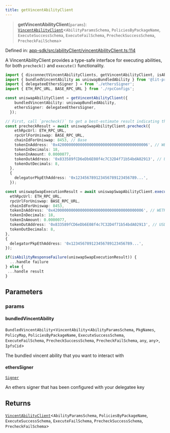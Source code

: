 ```yaml
---
title: getVincentAbilityClient
---
```


> **getVincentAbilityClient**(`params`): [`VincentAbilityClient`](/api-reference/app-sdk/abilityClient/interfaces/VincentAbilityClient)\<`AbilityParamsSchema`, `PoliciesByPackageName`, `ExecuteSuccessSchema`, `ExecuteFailSchema`, `PrecheckSuccessSchema`, `PrecheckFailSchema`\>

Defined in: [app-sdk/src/abilityClient/vincentAbilityClient.ts:114](https://github.com/LIT-Protocol/Vincent/blob/4f61b0b06d818c2273457b0cc8a4e68ed21a72ed/packages/libs/app-sdk/src/abilityClient/vincentAbilityClient.ts#L114)

A VincentAbilityClient provides a type-safe interface for executing abilities, for both `precheck()`
and `execute()` functionality.

```typescript
import { disconnectVincentAbilityClients, getVincentAbilityClient, isAbilityResponseFailure } from '@lit-protocol/vincent-app-sdk/abilityClient';
import { bundledVincentAbility as uniswapBundledAbility } from '@lit-protocol/vincent-ability-uniswap-swap';
import { delegateeEthersSigner } = from './ethersSigner';
import { ETH_RPC_URL, BASE_RPC_URL } from './rpcConfigs';

const uniswapAbilityClient = getVincentAbilityClient({
    bundledVincentAbility: uniswapBundledAbility,
    ethersSigner: delegateeEthersSigner,
  });

// First, call `precheck()` to get a best-estimate result indicating that the ability execution in the LIT action runtime will not fail
const precheckResult = await uniswapSwapAbilityClient.precheck({
    ethRpcUrl: ETH_RPC_URL,
    rpcUrlForUniswap: BASE_RPC_URL,
    chainIdForUniswap: 8453, // Base
    tokenInAddress: '0x4200000000000000000000000000000000000006', // WETH
    tokenInDecimals: 18,
    tokenInAmount: 0.0000077,
    tokenOutAddress: '0x833589fCD6eDb6E08f4c7C32D4f71b54bdA02913', // USDC on Base
    tokenOutDecimals: 8,
  },
  {
    delegatorPkpEthAddress: '0x123456789123456789123456789...',
  });

const uniswapSwapExecutionResult = await uniswapSwapAbilityClient.execute({
  ethRpcUrl: ETH_RPC_URL,
  rpcUrlForUniswap: BASE_RPC_URL,
  chainIdForUniswap: 8453,
  tokenInAddress: '0x4200000000000000000000000000000000000006', // WETH
  tokenInDecimals: 18,
  tokenInAmount: 0.0000077,
  tokenOutAddress: '0x833589fCD6eDb6E08f4c7C32D4f71b54bdA02913', // USDC on Base
  tokenOutDecimals: 8,
},
{
  delegatorPkpEthAddress: '0x123456789123456789123456789...',
});

if(isAbilityResponseFailure(uniswapSwapExecutionResult)) {
  ...handle failure
} else {
 ...handle result
}
```

## Parameters

### params

#### bundledVincentAbility

`BundledVincentAbility`\<`VincentAbility`\<`AbilityParamsSchema`, `PkgNames`, `PolicyMap`, `PoliciesByPackageName`, `ExecuteSuccessSchema`, `ExecuteFailSchema`, `PrecheckSuccessSchema`, `PrecheckFailSchema`, `any`, `any`\>, `IpfsCid`\>

The bundled vincent ability that you want to interact with

#### ethersSigner

[`Signer`](https://docs.ethers.org/v5/api/)

An ethers signer that has been configured with your delegatee key

## Returns

[`VincentAbilityClient`](/api-reference/app-sdk/abilityClient/interfaces/VincentAbilityClient)\<`AbilityParamsSchema`, `PoliciesByPackageName`, `ExecuteSuccessSchema`, `ExecuteFailSchema`, `PrecheckSuccessSchema`, `PrecheckFailSchema`\>
